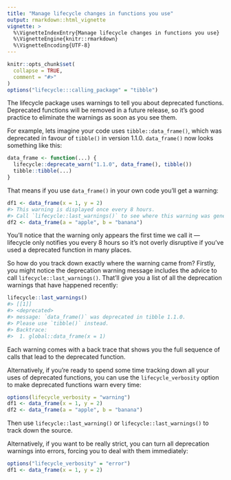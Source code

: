 ```yaml
---
title: "Manage lifecycle changes in functions you use"
output: rmarkdown::html_vignette
vignette: >
  %\VignetteIndexEntry{Manage lifecycle changes in functions you use}
  %\VignetteEngine{knitr::rmarkdown}
  %\VignetteEncoding{UTF-8}
---
```


```r
knitr::opts_chunk$set(
  collapse = TRUE,
  comment = "#>"
)
options("lifecycle:::calling_package" = "tibble")
```

The lifecycle package uses warnings to tell you about deprecated functions.
Deprecated functions will be removed in a future release, so it's good practice to eliminate the warnings as soon as you see them.

For example, lets imagine your code uses `tibble::data_frame()`, which was deprecated in favour of `tibble()` in version 1.1.0.
`data_frame()` now looks something like this:

```r
data_frame <- function(...) {
  lifecycle::deprecate_warn("1.1.0", data_frame(), tibble())
  tibble::tibble(...)
}
```

That means if you use `data_frame()` in your own code you'll get a warning:

```r
df1 <- data_frame(x = 1, y = 2)
#> This warning is displayed once every 8 hours.
#> Call `lifecycle::last_warnings()` to see where this warning was generated.
df2 <- data_frame(a = "apple", b = "banana")
```

You'll notice that the warning only appears the first time we call it --- lifecycle only notifies you every 8 hours so it's not overly disruptive if you've used a deprecated function in many places.

So how do you track down exactly where the warning came from?
Firstly, you might notice the deprecation warning message includes the advice to call `lifecycle::last_warnings()`.
That'll give you a list of all the deprecation warnings that have happened recently:

```r
lifecycle::last_warnings()
#> [[1]]
#> <deprecated>
#> message: `data_frame()` was deprecated in tibble 1.1.0.
#> Please use `tibble()` instead.
#> Backtrace:
#>  1. global::data_frame(x = 1)
```

Each warning comes with a back trace that shows you the full sequence of calls that lead to the deprecated function.

Alternatively, if you're ready to spend some time tracking down all your uses of deprecated functions, you can use the `lifecycle_verbosity` option to make deprecated functions warn every time:

```r
options(lifecycle_verbosity = "warning")
df1 <- data_frame(x = 1, y = 2)
df2 <- data_frame(a = "apple", b = "banana")
```

Then use `lifecycle::last_warning()` or `lifecycle::last_warnings()` to track down the source.

Alternatively, if you want to be really strict, you can turn all deprecation warnings into errors, forcing you to deal with them immediately:

```r
options("lifecycle_verbosity" = "error")
df1 <- data_frame(x = 1, y = 2)
```
